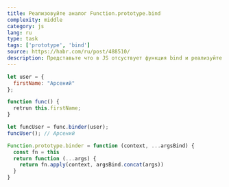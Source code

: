 ```yaml
---
title: Реализовуйте аналог Function.prototype.bind
complexity: middle
category: js
lang: ru
type: task
tags: ['prototype', 'bind']
source: https://habr.com/ru/post/488510/
description: Представьте что в JS отсуствует функция bind и реализуйте ее самостоятельно c помощью прототипов
---
```


```js example
let user = {
  firstName: "Арсений"
};

function func() {
  retrun this.firstName;
}

let funcUser = func.binder(user);
funcUser(); // Арсений
```

```js answer
Function.prototype.binder = function (context, ...argsBind) {
  const fn = this
  return function (...args) {
    return fn.apply(context, argsBind.concat(args))
  }
}
```
